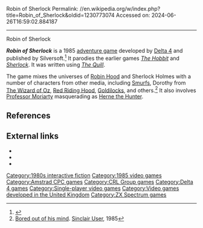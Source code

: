 Robin of Sherlock
Permalink: //en.wikipedia.org/w/index.php?title=Robin_of_Sherlock&oldid=1230773074
Accessed on: 2024-06-26T16:59:02.884187



------
Robin of Sherlock
{{Short description|1985 video game}}
{{Infobox video game
| title        = Robin of Sherlock
| image        = Robin of Sherlock Coverart.png
| developer    = [[Delta 4]]
| publisher    = Silversoft<br>[[CRL Group]]
| series       = 
| engine       = ''[[The Quill (software)|The Quill]]''
| released     = 1985
| genre        = [[Text adventure]]
| modes        = [[Single-player]]
| platforms    = [[Amstrad CPC]], [[ZX Spectrum]]
}}

'''''Robin of Sherlock''''' is a 1985 [[adventure game]] developed by [[Delta 4]] and published by Silversoft.<ref name="WOSREF">{{cite web | url=http://www.worldofspectrum.org/infoseek.cgi?regexp=^Robin+of+Sherlock$&pub=^Silversoft+Ltd$&loadpics=1 | title=Robin of Sherlock | publisher=World of Spectrum | accessdate=2014-06-21 }}</ref> It parodies the earlier games ''[[The Hobbit (1982 video game)|The Hobbit]]'' and ''[[Sherlock (video game)|Sherlock]]''. It was written using ''[[The Quill Adventure System|The Quill]]''.

The game mixes the universes of [[Robin Hood]] and Sherlock Holmes with a number of characters from other media, including [[Smurfs]], Dorothy from [[The Wonderful Wizard of Oz|The Wizard of Oz]], [[Red Riding Hood]], [[Goldilocks]], and others.<ref>[http://oldwww.nvg.ntnu.no/sinclair/industry/publishers/delta4_su1285.htm Bored out of his mind]. [[Sinclair User]], 1985</ref> It also involves [[Professor Moriarty]] masquerading as [[Herne the Hunter]].

==References==
{{reflist}}

== External links ==
* {{moby game|id=/robin-of-sherlock}}
* {{WoS_game|id=6900}}
* {{IFDB|id=j369sts9d7g9xlu8}}

{{Sherlock Holmes video games}}

[[Category:1980s interactive fiction]]
[[Category:1985 video games]]
[[Category:Amstrad CPC games]]
[[Category:CRL Group games]]
[[Category:Delta 4 games]]
[[Category:Single-player video games]]
[[Category:Video games developed in the United Kingdom]]
[[Category:ZX Spectrum games]]


{{Adventure-videogame-stub}}